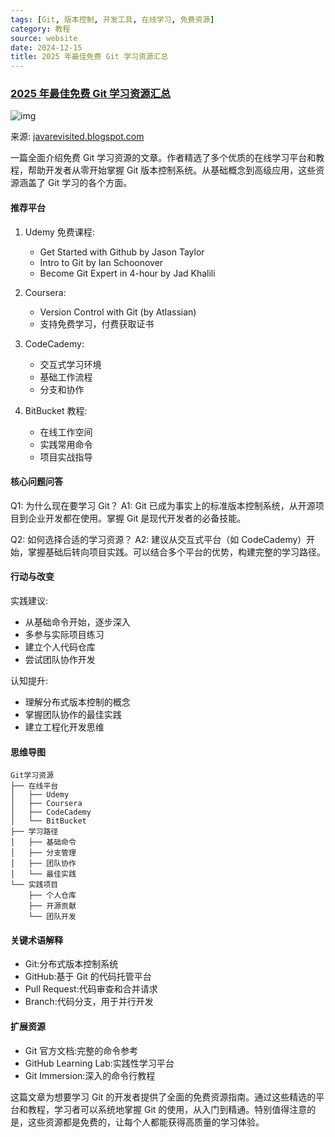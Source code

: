 ```yaml
---
tags: [Git, 版本控制, 开发工具, 在线学习, 免费资源]
category: 教程
source: website
date: 2024-12-15
title: 2025 年最佳免费 Git 学习资源汇总
---
```


### [2025 年最佳免费 Git 学习资源汇总](https://javarevisited.blogspot.com/2019/05/10-free-websites-to-learn-git-online.html)

![img](https://img.mengpeng.tech/i/2024/12/14/675d0465882e8.webp)

来源: [javarevisited.blogspot.com](https://javarevisited.blogspot.com/2019/05/10-free-websites-to-learn-git-online.html)

一篇全面介绍免费 Git 学习资源的文章。作者精选了多个优质的在线学习平台和教程，帮助开发者从零开始掌握 Git 版本控制系统。从基础概念到高级应用，这些资源涵盖了 Git 学习的各个方面。

#### 推荐平台
1. Udemy 免费课程:
   - Get Started with Github by Jason Taylor
   - Intro to Git by Ian Schoonover
   - Become Git Expert in 4-hour by Jad Khalili

2. Coursera:
   - Version Control with Git (by Atlassian)
   - 支持免费学习，付费获取证书

3. CodeCademy:
   - 交互式学习环境
   - 基础工作流程
   - 分支和协作

4. BitBucket 教程:
   - 在线工作空间
   - 实践常用命令
   - 项目实战指导

#### 核心问题问答
Q1: 为什么现在要学习 Git？
A1: Git 已成为事实上的标准版本控制系统，从开源项目到企业开发都在使用。掌握 Git 是现代开发者的必备技能。

Q2: 如何选择合适的学习资源？
A2: 建议从交互式平台（如 CodeCademy）开始，掌握基础后转向项目实践。可以结合多个平台的优势，构建完整的学习路径。

#### 行动与改变
实践建议:
- 从基础命令开始，逐步深入
- 多参与实际项目练习
- 建立个人代码仓库
- 尝试团队协作开发

认知提升:
- 理解分布式版本控制的概念
- 掌握团队协作的最佳实践
- 建立工程化开发思维

#### 思维导图
```
Git学习资源
├── 在线平台
│   ├── Udemy
│   ├── Coursera
│   ├── CodeCademy
│   └── BitBucket
├── 学习路径
│   ├── 基础命令
│   ├── 分支管理
│   ├── 团队协作
│   └── 最佳实践
└── 实践项目
    ├── 个人仓库
    ├── 开源贡献
    └── 团队开发
```

#### 关键术语解释
- Git:分布式版本控制系统
- GitHub:基于 Git 的代码托管平台
- Pull Request:代码审查和合并请求
- Branch:代码分支，用于并行开发

#### 扩展资源
- Git 官方文档:完整的命令参考
- GitHub Learning Lab:实践性学习平台
- Git Immersion:深入的命令行教程

这篇文章为想要学习 Git 的开发者提供了全面的免费资源指南。通过这些精选的平台和教程，学习者可以系统地掌握 Git 的使用，从入门到精通。特别值得注意的是，这些资源都是免费的，让每个人都能获得高质量的学习体验。 